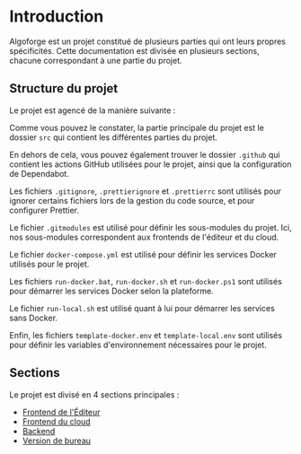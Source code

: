 
# Introduction

Algoforge est un projet constitué de plusieurs parties qui ont leurs propres spécificités.
Cette documentation est divisée en plusieurs sections, chacune correspondant à une partie du projet.

## Structure du projet

Le projet est agencé de la manière suivante :

<GitHubFolderStructure githubUrl="https://github.com/Bing-Chill-inc/Algoforge-main" />

Comme vous pouvez le constater, la partie principale du projet est le dossier `src` qui contient les différentes parties du projet.

En dehors de cela, vous pouvez également trouver le dossier `.github` qui contient les actions GitHub utilisées pour le projet,
ainsi que la configuration de Dependabot.

Les fichiers `.gitignore`, `.prettierignore` et `.prettierrc` sont utilisés pour ignorer certains fichiers lors de la gestion du code source,
et pour configurer Prettier.

Le fichier `.gitmodules` est utilisé pour définir les sous-modules du projet. Ici, nos sous-modules correspondent aux frontends de l'éditeur et du cloud.

Le fichier `docker-compose.yml` est utilisé pour définir les services Docker utilisés pour le projet.

Les fichiers `run-docker.bat`, `run-docker.sh` et `run-docker.ps1` sont utilisés pour démarrer les services Docker selon la plateforme.

Le fichier `run-local.sh` est utilisé quant à lui pour démarrer les services sans Docker.

Enfin, les fichiers `template-docker.env` et `template-local.env` sont utilisés pour définir les variables d'environnement nécessaires pour le projet.

## Sections

Le projet est divisé en 4 sections principales :

-   [Frontend de l'Éditeur](./02_web/03_editeur/01_introduction.mdx)
-   [Frontend du cloud](./02_web/04_cloud/01_introduction.mdx)
-   [Backend](./02_web/02_backend/01_introduction.mdx)
-   [Version de bureau](./03_electron/01_introduction.mdx)

